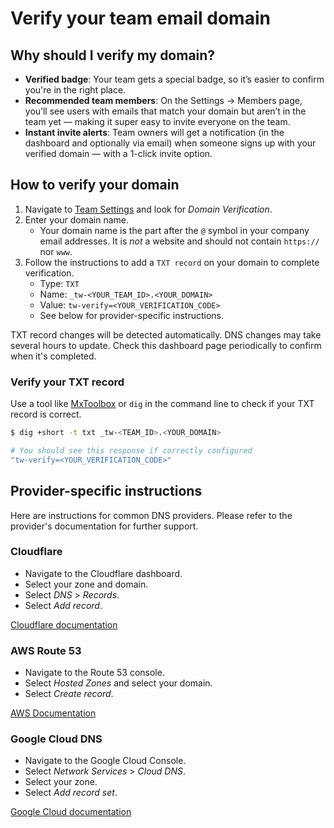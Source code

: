 # Verify your team email domain

## Why should I verify my domain?

- **Verified badge**: Your team gets a special badge, so it’s easier to confirm you're in the right place.
- **Recommended team members**: On the Settings → Members page, you’ll see users with emails that match your domain but aren’t in the team yet — making it super easy to invite everyone on the team.
- **Instant invite alerts**: Team owners will get a notification (in the dashboard and optionally via email) when someone signs up with your verified domain — with a 1-click invite option.

## How to verify your domain

1. Navigate to [Team Settings](https://thirdweb.com/team/~/~/settings) and look for *Domain Verification*.
1. Enter your domain name.
    - Your domain name is the part after the `@` symbol in your company email addresses. It is _not_ a website and should not contain `https://` nor `www`.
1. Follow the instructions to add a `TXT record` on your domain to complete verification.
    - Type: `TXT`
    - Name: `_tw-<YOUR_TEAM_ID>.<YOUR_DOMAIN>`
    - Value: `tw-verify=<YOUR_VERIFICATION_CODE>`
    - See below for provider-specific instructions.

TXT record changes will be detected automatically. DNS changes may take several hours to update.
Check this dashboard page periodically to confirm when it's completed.

### Verify your TXT record

Use a tool like [MxToolbox](https://mxtoolbox.com/txtlookup.aspx) or `dig` in the command line to check if your TXT record is correct.

```bash
$ dig +short -t txt _tw-<TEAM_ID>.<YOUR_DOMAIN> 

# You should see this response if correctly configured
"tw-verify=<YOUR_VERIFICATION_CODE>"
```

## Provider-specific instructions

Here are instructions for common DNS providers. Please refer to the provider's documentation for further support.

### Cloudflare

- Navigate to the Cloudflare dashboard.
- Select your zone and domain.
- Select *DNS* > *Records*.
- Select *Add record*.

[Cloudflare documentation](https://www.cloudflare.com/learning/dns/dns-records/dns-txt-record/)

### AWS Route 53

- Navigate to the Route 53 console.
- Select *Hosted Zones* and select your domain.
- Select *Create record*.

[AWS Documentation](https://docs.aws.amazon.com/Route53/latest/DeveloperGuide/resource-record-sets-creating.html)

### Google Cloud DNS
- Navigate to the Google Cloud Console.
- Select *Network Services* > *Cloud DNS*.
- Select your zone.
- Select *Add record set*.

[Google Cloud documentation](https://cloud.google.com/dns/docs/records#add-rrset)

